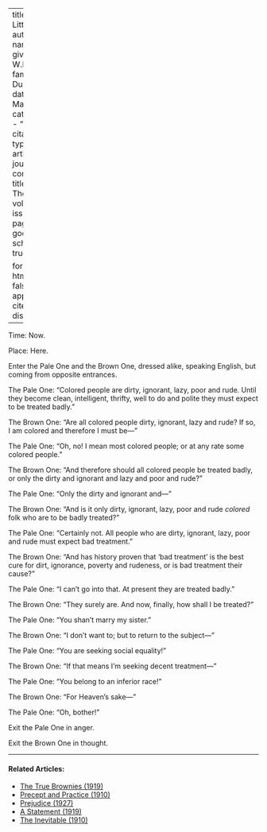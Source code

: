 
---
title: 'A Little Play'
author:
  - name:
      given: W.E.B.
      family: Du Bois
date: Mar. 1914
categories: 
  - ""
citation: 
  type: article-journal
  container-title: The Crisis
  volume: 7
  issue: 5
  page: 241
google-scholar: true

format:
  html:
    toc: false
    appendix-cite-as: display
---



Time: Now.

Place: Here.

Enter the Pale One and the Brown One, dressed alike, speaking English, but coming from opposite entrances.

The Pale One: "Colored people are dirty, ignorant, lazy, poor and rude. Until they become clean, intelligent, thrifty, well to do and polite they must expect to be treated badly."

The Brown One: "Are all colored people dirty, ignorant, lazy and rude? If so, I am colored and therefore I must be---"

The Pale One: "Oh, no! I mean most colored people; or at any rate some colored people."

The Brown One: "And therefore should all colored people be treated badly, or only the dirty and ignorant and lazy and poor and rude?"

The Pale One: "Only the dirty and ignorant and---"

The Brown One: "And is it only dirty, ignorant, lazy, poor and rude *colored* folk who are to be badly treated?"

The Pale One: "Certainly not. All people who are dirty, ignorant, lazy, poor and rude must expect bad treatment."

The Brown One: "And has history proven that 'bad treatment' is the best cure for dirt, ignorance, poverty and rudeness, or is bad treatment their cause?"

The Pale One: "I can't go into that. At present they are treated badly."

The Brown One: "They surely are. And now, finally, how shall I be treated?"

The Pale One: "You shan't marry my sister."

The Brown One: "I don't want to; but to return to the subject---"

The Pale One: "You are seeking social equality!"

The Brown One: "If that means I'm seeking decent treatment---"

The Pale One: "You belong to an inferior race!"

The Brown One: "For Heaven's sake---"

The Pale One: "Oh, bother!"

Exit the Pale One in anger.

Exit the Brown One in thought.

<!-- Similar articles start here -->

<hr>
#### Related Articles:

* [The True Brownies (1919)](/Volumes/18/06/true_brownies.html)
* [Precept and Practice (1910)](/Volumes/01/02/precept_and_practice.html)
* [Prejudice (1927)](/Volumes/34/09/prejudice.html)
* [A Statement (1919)](/Volumes/19/01/statement.html)
* [The Inevitable (1910)](/Volumes/01/02/inevitable.html)

<!-- Similar articles end here -->